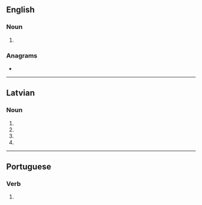 {{also|somās}}
==English==

===Noun===
{{head|en|noun plural form}}

# {{plural of|soma|lang=en}}

===Anagrams===
* {{anagrams|en|As. Mos.|Masso|Samos|masso-|soams}}

----

==Latvian==

===Noun===
{{head|lv|noun form|g=f}}

# {{lv-inflection of|soma|gen|s}}
# {{lv-inflection of|soma|nom|p}}
# {{lv-inflection of|soma|voc|p}}
# {{lv-inflection of|soma|acc|p}}

----

==Portuguese==

===Verb===
{{pt-verb-form}}

# {{pt-verb form of|somar|ar|indicative|present|singular|second}}